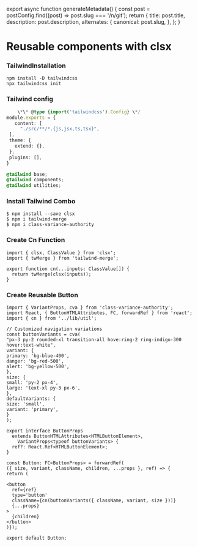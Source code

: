 
export async function generateMetadata() {
  const post = postConfig.find((post) => post.slug === '/n/git');
  return {
    title: post.title,
    description: post.description,
    alternates: {
      canonical: post.slug,
    },
  };
}

<NameTransition className="mb-8 pt-0 text-base" isNavigate />

# Reusable components with clsx

### Tailwind**Installation**

```shell
npm install -D tailwindcss
npx tailwindcss init
```

### Tailwind config

```typescript
    \*\* @type {import('tailwindcss').Config} \*/
module.exports = {
   content: [
     "./src/**/*.{js,jsx,ts,tsx}",
 ],
 theme: {
   extend: {},
 },
 plugins: [],
}
```

```css
@tailwind base;
@tailwind components;
@tailwind utilities;
```

### Install Tailwind Combo

```shell
$ npm install --save clsx
$ npm i tailwind-merge
$ npm i class-variance-authority
```

### Create Cn Function

```tsx
import { clsx, ClassValue } from 'clsx';
import { twMerge } from 'tailwind-merge';

export function cn(...inputs: ClassValue[]) {
  return twMerge(clsx(inputs));
}
```

### Create Reusable Button

```tsx
import { VariantProps, cva } from 'class-variance-authority';
import React, { ButtonHTMLAttributes, FC, forwardRef } from 'react';
import { cn } from '../lib/util';

// Customized navigation variations
const buttonVariants = cva(
"px-3 py-2 rounded-xl transition-all hove:ring-2 ring-indigo-300 hover:text-white",
variant: {
primary: 'bg-blue-400',
danger: 'bg-red-500',
alert: 'bg-yellow-500',
},
size: {
small: 'py-2 px-4',
large: 'text-xl py-3 px-6',
},
defaultVariants: {
size: 'small',
variant: 'primary',
}
);

export interface ButtonProps
  extends ButtonHTMLAttributes<HTMLButtonElement>,
    VariantProps<typeof buttonVariants> {
  ref?: React.Ref<HTMLButtonElement>;
}

const Button: FC<ButtonProps> = forwardRef(
({ size, variant, className, children, ...props }, ref) => {
return (

<button
  ref={ref}
  type='button'
  className={cn(buttonVariants({ className, variant, size }))}
  {...props}
>
  {children}
</button>
)});

export default Button;
```
